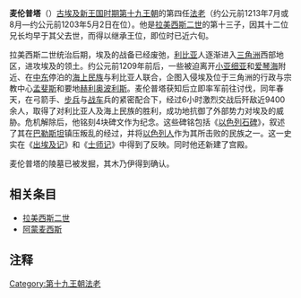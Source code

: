 {{Link style|time=2015-12-11T02:12:49+00:00}}
{{Pharaoh Infobox | 
    Name=麦伦普塔| 
    Image=Merenptah Louxor-HeadAndShoulders-BackgroundKnockedOut.png|
Caption=麦伦普塔像 埃及博物馆藏|
ImageSize=300|
    Alt=麦伦普塔赫|
   NomenHiero=<hiero>H6-X1:D42-U4-D2:Z1-R4:X1*Q3-V28-Q3:X1-U6:N35</hiero>|
Nomen=''Merneptah Hotephermaat''<br>Beloved of Ptah, Joyous is Truth| 
PrenomenHiero=<hiero>N5-E11:n-N36:nTr*nTr*nTr</hiero>|
Prenomen=''Baenre Merynetjeru''<br>拉之灵魂, 神所挚爱|
 Golden=''Nebsenedjaashefit''<ref>[http://www.digitalegypt.ucl.ac.uk/chronology/merenptah.html "King Merenptah"], Digital Egypt, University College London (2001). Accessed 2007-09-29.</ref>| 
GoldenHiero=<hiero>V30:G54-O29:I9-F8</hiero>|
Nebty=''Iribauertaentjemhu''| 
NebtyHiero=<hiero>D4-G30-Z3-D21:N17:Z1*N21-S3-U33-M17-G17-V28-G43-T14-A1-A1-N17:Z2</hiero>|
Horus=''Kanakht Haiemmaat'' |
HorusHiero=<hiero>E1:D40-V28-D36-A28-G17-M17</hiero>|
Reign=约公元前1213年7月或8月—约公元前1203年5月2日|
Dynasty=[[第十九王朝|第十九王朝]] |
Coregency=|
Predecessor=[[拉美西斯二世|拉美西斯二世]]|
Successor=[[阿蒙麦西斯|阿蒙麦西斯]]|
Spouse=[[:en:Isetnofret_II|Isetnofret II]],[[:en:Takhat|Takhat]]|
Father=[[拉美西斯二世|拉美西斯二世]]|
Mother=[[:en:Isetnofret|Isetnofret]]| 
Born=|
Died=约公元前1203年5月2日|
Burial=[[KV8|KV8]]|
Monuments=
}}

'''麦伦普塔'''（{{lang-en|Merneptah}}）[[古埃及|古埃及]][[新王国时期|新王国时期]][[第十九王朝|第十九王朝]]的第四任[[法老|法老]]（约公元前1213年7月或8月—约公元前1203年5月2日在位）。他是[[拉美西斯二世|拉美西斯二世]]的第十三子，因其十二位兄长均早于其父去世，而得以继承王位，即位时已近六旬。

拉美西斯二世统治后期，埃及的战备已经废弛，[[利比亚|利比亚]]人逐渐进入[[三角洲|三角洲]]西部地区，进攻埃及的领土。约公元前1209年前后，一些被迫离开[[小亚细亚|小亚细亚]]和[[爱琴海|爱琴海]]附近、在[[中东|中东]]停泊的[[海上民族|海上民族]]与利比亚人联合，企图入侵埃及位于三角洲的行政与宗教中心[[孟斐斯|孟斐斯]]和要地[[赫利奥波利斯|赫利奥波利斯]]。麦伦普塔获知后立即率军前往讨伐，同年春天，在弓箭手、[[步兵|步兵]]与[[战车|战车]]兵的紧密配合下，经过6小时激烈交战后歼敌近9400余人，取得了对利比亚人及海上民族的胜利，成功地抗御了外部势力对埃及的威胁。危机解除后，他铭刻4块碑文作为纪念。这些碑铭包括《[[以色列石碑|以色列石碑]]》，叙述了其在[[巴勒斯坦|巴勒斯坦]]镇压叛乱的经过，并将[[以色列人|以色列人]]作为其所击败的民族之一。这一史实在《[[出埃及记|出埃及记]]》和《[[士师记|士师记]]》中得到了反映。同时他还新建了宫殿。

麦伦普塔的陵墓已被发掘，其木乃伊得到确认。

== 相关条目 ==
* [[拉美西斯二世|拉美西斯二世]]
* [[阿蒙麦西斯|阿蒙麦西斯]]

==注释==
<references/>


{{Pharaoh | Prev=[[拉美西斯二世|拉美西斯二世]] | Dynasty=[[埃及第十九王朝|第十九王朝]] | Next=[[阿蒙麦西斯|阿蒙麦西斯]]}}

{{Commonscat|Merenptah}}
{{著名埃及统治者}}

{{Authority control}}
[[Category:第十九王朝法老|Category:第十九王朝法老]]